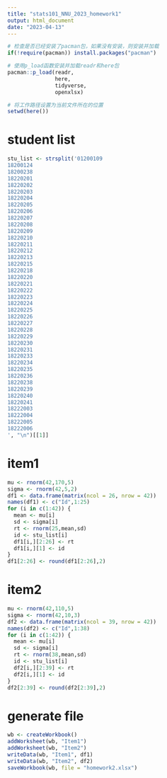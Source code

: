 ```yaml
---
title: "stats101_NNU_2023_homework1"
output: html_document
date: "2023-04-13"
---
```

```r
# 检查是否已经安装了pacman包，如果没有安装，则安装并加载
if(!require(pacman)) install.packages("pacman")

# 使用p_load函数安装并加载readr和here包
pacman::p_load(readr, 
               here,
               tidyverse,
               openxlsx)

# 将工作路径设置为当前文件所在的位置
setwd(here())
```

# student list
```r
stu_list <- strsplit('01200109
18200124
18200238
18220201
18220202
18220203
18220204
18220205
18220206
18220207
18220208
18220209
18220210
18220211
18220212
18220213
18220215
18220218
18220220
18220221
18220222
18220223
18220224
18220225
18220226
18220227
18220228
18220229
18220230
18220231
18220233
18220234
18220235
18220236
18220238
18220239
18220240
18220241
18222003
18222004
18222005
18222006
', "\n")[[1]]
```

# item1
```r
mu <- rnorm(42,170,5)
sigma <- rnorm(42,5,2)
df1 <- data.frame(matrix(ncol = 26, nrow = 42))
names(df1) <- c("Id",1:25)
for (i in c(1:42)) {
  mean <- mu[i] 
  sd <- sigma[i]
  rt <- rnorm(25,mean,sd)
  id <- stu_list[i]
  df1[i,][2:26] <- rt
  df1[i,][1] <- id
}
df1[2:26] <- round(df1[2:26],2)
```

# item2
```r
mu <- rnorm(42,110,5)
sigma <- rnorm(42,10,3)
df2 <- data.frame(matrix(ncol = 39, nrow = 42))
names(df2) <- c("Id",1:38)
for (i in c(1:42)) {
  mean <- mu[i] 
  sd <- sigma[i]
  rt <- rnorm(38,mean,sd)
  id <- stu_list[i]
  df2[i,][2:39] <- rt
  df2[i,][1] <- id
}
df2[2:39] <- round(df2[2:39],2)
```

# generate file
```r
wb <- createWorkbook()
addWorksheet(wb, "Item1")
addWorksheet(wb, "Item2")
writeData(wb, "Item1", df1)
writeData(wb, "Item2", df2)
saveWorkbook(wb, file = "homework2.xlsx")
```

